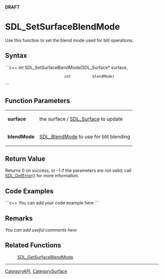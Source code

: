 <!-- pragma section-numbers off -->
<!-- pragma disable-camelcase -->
'''DRAFT'''

= SDL_SetSurfaceBlendMode =
Use this function to set the blend mode used for blit operations.


== Syntax ==
```c++
int SDL_SetSurfaceBlendMode(SDL_Surface* surface,
                            int          blendMode)
```

== Function Parameters ==
{|
|'''surface'''
|the surface / [[SDL_Surface]] to update
|-
|'''blendMode'''
|[[SDL_BlendMode]] to use for blit blending
|}

== Return Value ==
Returns 0 on success, or -1 if the parameters are not valid; call [[SDL_GetError]]() for more information.

== Code Examples ==
```c++
You can add your code example here
```

== Remarks ==
''You can add useful comments here''

== Related Functions ==
:[[SDL_GetSurfaceBlendMode]]

----
[[CategoryAPI]], [[CategorySurface]]
